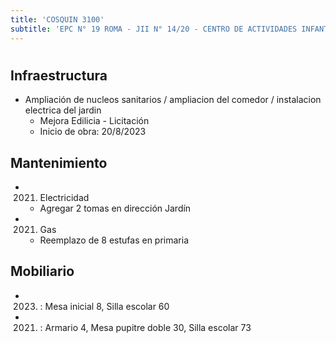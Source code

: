 ```yaml
---
title: 'COSQUIN 3100'
subtitle: 'EPC N° 19 ROMA - JII N° 14/20 - CENTRO DE ACTIVIDADES INFANTILES Y JUVENILES CLUB DE CHICOS MATADEROS'
---
```


#
## Infraestructura

* Ampliación de nucleos sanitarios / ampliacion del comedor / instalacion electrica del jardin 
    + Mejora Edilicia - Licitación 
    + Inicio de obra: 20/8/2023 






## Mantenimiento

*  (2021) Electricidad 
    + Agregar 2 tomas en dirección Jardín

*  (2021) Gas 
    + Reemplazo de 8 estufas en primaria





## Mobiliario

*  (2023) : Mesa inicial 8, Silla escolar 60 

*  (2021) : Armario 4, Mesa pupitre doble 30, Silla escolar 73 



